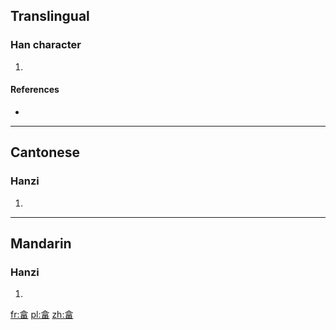 ==Translingual==

===Han character===
{{Han char|rn=102|rad=田|as=06|sn=11|four=8060<sub>6</sub>|canj=人口田 (ORW)}}

# {{defn|Han|sort=田06}}

====References====
* {{Han ref|kx=0762.050|dkj=21835|dj=1172.040|hdz=42541.070|uh=7563|ud=30051|bh=D67B|bd=54907}}

----

==Cantonese==

===Hanzi===
{{yue-hanzi|jyut=|y=daap3}}

# {{defn|Cantonese|sort=田06}}

----

==Mandarin==

===Hanzi===
{{cmn-hanzi|pin=[[dá]] ([[da2]])|wg=ta<sup>2</sup>}}

# {{defn|Mandarin|sort=田06}}

[[fr:畣]]
[[pl:畣]]
[[zh:畣]]